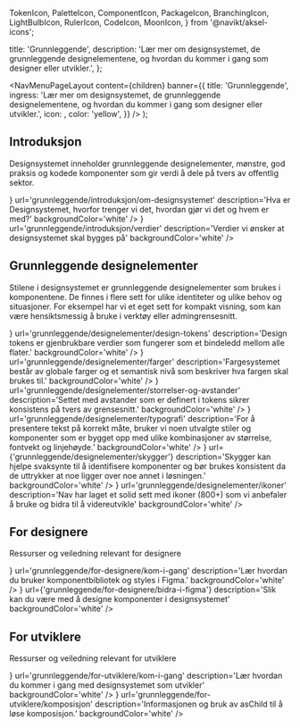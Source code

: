   TokenIcon,
  PaletteIcon,
  ComponentIcon,
  PackageIcon,
  BranchingIcon,
  LightBulbIcon,
  RulerIcon,
  CodeIcon,
  MoonIcon,
} from '@navikt/aksel-icons';


  title: 'Grunnleggende',
  description:
    'Lær mer om designsystemet, de grunnleggende designelementene, og hvordan du kommer i gang som designer eller utvikler.',
};

  <NavMenuPageLayout
    content={children}
    banner={{
      title: 'Grunnleggende',
      ingress:
        'Lær mer om designsystemet, de grunnleggende designelementene, og hvordan du kommer i gang som designer eller utvikler.',
      icon: <TokenIcon fontSize={34} />,
      color: 'yellow',
    }}
  />
);

## Introduksjon

Designsystemet inneholder grunnleggende designelementer, mønstre, god praksis og kodede komponenter som gir verdi å dele på tvers av offentlig sektor.

<Grid>
  <NavigationCard
    title='Om designsystemet'
    color='blue'
    icon={<ComponentIcon fontSize={34} />}
    url='grunnleggende/introduksjon/om-designsystemet'
    description='Hva er Designsystemet, hvorfor trenger vi det, hvordan gjør vi det og hvem er med?'
    backgroundColor='white'
  />
  <NavigationCard
    title='Verdier'
    color='yellow'
    icon={<LightBulbIcon fontSize={34} />}
    url='grunnleggende/introduksjon/verdier'
    description='Verdier vi ønsker at designsystemet skal bygges på'
    backgroundColor='white'
  />
</Grid>

## Grunnleggende designelementer

Stilene i designsystemet er grunnleggende designelementer som brukes i komponentene. De finnes i flere sett for ulike identiteter og ulike behov og situasjoner. For eksempel har vi et eget sett for kompakt visning, som kan være hensiktsmessig å bruke i verktøy eller admingrensesnitt.

<Grid>
  <NavigationCard
    title='Design tokens'
    color='yellow'
    icon={<TokenIcon fontSize={34} />}
    url='grunnleggende/designelementer/design-tokens'
    description='Design tokens er gjenbrukbare verdier som fungerer som et bindeledd mellom alle flater.'
    backgroundColor='white'
  />
  <NavigationCard
    title='Fargesystem'
    color='red'
    icon={<PaletteIcon fontSize={34} />}
    url='grunnleggende/designelementer/farger'
    description='Fargesystemet består av globale farger og et semantisk nivå som beskriver hva fargen skal brukes til.'
    backgroundColor='white'
  />
  <NavigationCard
    title='Avstander'
    color='blue'
    icon={<RulerIcon fontSize={34} />}
    url='grunnleggende/designelementer/storrelser-og-avstander'
    description='Settet med avstander som er definert i tokens sikrer konsistens på tvers av grensesnitt.'
    backgroundColor='white'
  />
  <NavigationCard
    title='Typografi'
    color='blue'
    icon={<TokenIcon fontSize={34} />}
    url='grunnleggende/designelementer/typografi'
    description='For å presentere tekst på korrekt måte, bruker vi noen utvalgte stiler og komponenter som er bygget opp med ulike kombinasjoner av størrelse, fontvekt og linjehøyde.'
    backgroundColor='white'
  />
  <NavigationCard
    title='Skygger'
    color='yellow'
    icon={<MoonIcon fontSize={34} />}
    url={'grunnleggende/designelementer/skygger'}
    description='Skygger kan hjelpe svaksynte til å identifisere komponenter og bør brukes konsistent da de uttrykker at noe ligger over noe annet i løsningen.'
    backgroundColor='white'
  />
  <NavigationCard
    title='Ikoner'
    color='red'
    icon={<TokenIcon fontSize={34} />}
    url='grunnleggende/designelementer/ikoner'
    description='Nav har laget et solid sett med ikoner (800+) som vi anbefaler å bruke og bidra til å videreutvikle'
    backgroundColor='white'
  />
</Grid>

## For designere

Ressurser og veiledning relevant for designere

<Grid>
  <NavigationCard
    title='Kom i gang med designsystemet i Figma'
    color='blue'
    icon={<PaletteIcon fontSize={34} />}
    url='grunnleggende/for-designere/kom-i-gang'
    description='Lær hvordan du bruker komponentbibliotek og styles i Figma.'
    backgroundColor='white'
  />
  <NavigationCard
    title='Bidra med design'
    color='red'
    icon={<BranchingIcon fontSize={34} />}
    url={'grunnleggende/for-designere/bidra-i-figma'}
    description='Slik kan du være med å designe komponenter i designsystemet'
    backgroundColor='white'
  />
</Grid>

## For utviklere

Ressurser og veiledning relevant for utviklere

<Grid>
  <NavigationCard
    title='Kom i gang som utvikler'
    color='blue'
    icon={<CodeIcon fontSize={34} />}
    url='grunnleggende/for-utviklere/kom-i-gang'
    description='Lær hvordan du kommer i gang med designsystemet som utvikler'
    backgroundColor='white'
  />
  <NavigationCard
    title='Komposisjon'
    color='blue'
    icon={<PackageIcon fontSize={34} />}
    url='grunnleggende/for-utviklere/komposisjon'
    description='Informasjonen og bruk av asChild til å løse komposisjon.'
    backgroundColor='white'
  />
</Grid>
